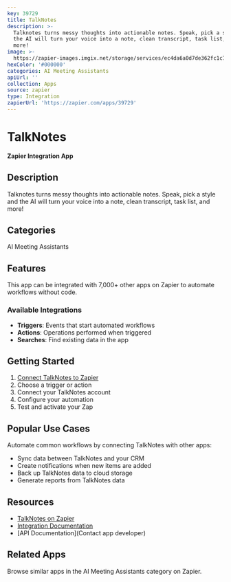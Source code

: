 ```yaml
---
key: 39729
title: TalkNotes
description: >-
  Talknotes turns messy thoughts into actionable notes. Speak, pick a style and
  the AI will turn your voice into a note, clean transcript, task list, and
  more!
image: >-
  https://zapier-images.imgix.net/storage/services/ec4da6a0d7de362fc1c7f4490d7c940a.png?auto=format%2Ccompress&ixlib=python-3.0.0&q=50
hexColor: '#000000'
categories: AI Meeting Assistants
apiUrl: ''
collection: Apps
source: zapier
type: Integration
zapierUrl: 'https://zapier.com/apps/39729'
---
```

# TalkNotes

**Zapier Integration App**

## Description

Talknotes turns messy thoughts into actionable notes. Speak, pick a style and the AI will turn your voice into a note, clean transcript, task list, and more!

## Categories

AI Meeting Assistants

## Features

This app can be integrated with 7,000+ other apps on Zapier to automate workflows without code.

### Available Integrations

- **Triggers**: Events that start automated workflows
- **Actions**: Operations performed when triggered
- **Searches**: Find existing data in the app

## Getting Started

1. [Connect TalkNotes to Zapier](https://zapier.com/apps/39729)
2. Choose a trigger or action
3. Connect your TalkNotes account
4. Configure your automation
5. Test and activate your Zap

## Popular Use Cases

Automate common workflows by connecting TalkNotes with other apps:

- Sync data between TalkNotes and your CRM
- Create notifications when new items are added
- Back up TalkNotes data to cloud storage
- Generate reports from TalkNotes data

## Resources

- [TalkNotes on Zapier](https://zapier.com/apps/39729)
- [Integration Documentation](https://zapier.com/apps/39729/integrations)
- [API Documentation](Contact app developer)

## Related Apps

Browse similar apps in the AI Meeting Assistants category on Zapier.

